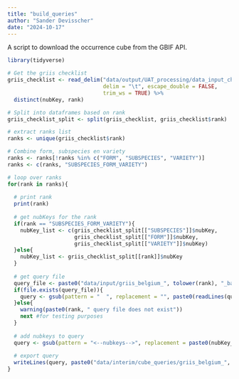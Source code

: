 ```yaml
---
title: "build_queries"
author: "Sander Devisscher"
date: "2024-10-17"
---
```


A script to download the occurrence cube from the GBIF API.

```r
library(tidyverse)
```

```r
# Get the griis checklist
griis_checklist <- read_delim("data/output/UAT_processing/data_input_checklist_indicators.tsv", 
                              delim = "\t", escape_double = FALSE, 
                              trim_ws = TRUE) %>% 
  distinct(nubKey, rank)

# Split into dataframes based on rank
griis_checklist_split <- split(griis_checklist, griis_checklist$rank)
```

```r
# extract ranks list
ranks <- unique(griis_checklist$rank)

# Combine form, subspecies en variety
ranks <- ranks[!ranks %in% c("FORM", "SUBSPECIES", "VARIETY")]
ranks <- c(ranks, "SUBSPECIES_FORM_VARIETY")

# loop over ranks
for(rank in ranks){
  
  # print rank
  print(rank)
  
  # get nubKeys for the rank
  if(rank == "SUBSPECIES_FORM_VARIETY"){
    nubKey_list <- c(griis_checklist_split[["SUBSPECIES"]]$nubKey,
                     griis_checklist_split[["FORM"]]$nubKey,
                     griis_checklist_split[["VARIETY"]]$nubKey)
  }else{
    nubKey_list <- griis_checklist_split[[rank]]$nubKey
  }
  
  # get query file
  query_file <- paste0("data/input/griis_belgium_", tolower(rank), "_base.txt")
  if(file.exists(query_file)){
    query <- gsub(pattern = "  ", replacement = "", paste0(readLines(query_file), collapse = " "))
  }else{
    warning(paste0(rank, " query file does not exist"))
    next #for testing purposes
  }
  
  # add nubkeys to query
  query <- gsub(pattern = "<--nubkeys-->", replacement = paste0(nubKey_list, collapse = ", "), query)
  
  # export query
  writeLines(query, paste0("data/interim/cube_queries/griis_belgium_", tolower(rank), "_query.txt"))
}
```

